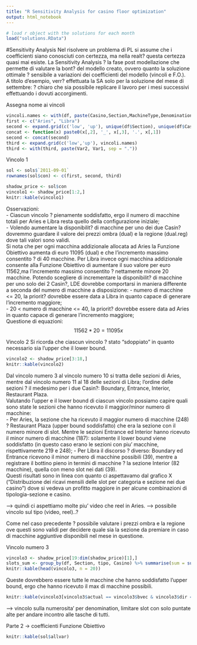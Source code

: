 ```yaml
---
title: "R Sensitivity Analysis for casino floor optimization"
output: html_notebook
---
```


```r
# load r object with the solutions for each month
load("solutions.RData")
```


#Sensitivity Analysis
Nel risolvere un problema di PL si assume che i coefficienti siano conosciuti con certezza, ma nella realt? questa certezza quasi mai esiste. La Sensitivity Analysis ? la fase post modellazione che permette di valutare la bont? del modello creato, ovvero quanto la soluzione ottimale ? sensibile a variazioni dei coefficienti del modello (vincoli e F.O.).  
A titolo d'esempio, verr? effettuata la SA solo per la soluzione del mese di settembre: ? chiaro che sia possibile replicare il lavoro per i mesi successivi effettuando i dovuti accorgimenti. 

Assegna nome ai vincoli
```r
vincoli.names <- with(df, paste(Casino,Section,MachineType,Denomination, sep="_"))
first <- c("Aries", "Libra")
second <- expand.grid(c('low', 'up'), unique(df$Section), unique(df$Casino))
concat <- function(x) paste0(x[,2], '_', x[,3], '.', x[,1])
second <- concat(second)
third <- expand.grid(c('low','up'), vincoli.names)
third <- with(third, paste(Var2, Var1, sep = "."))
```

Vincolo 1 
```r
sol <- sols$`2011-09-01`
rownames(sol$con) <- c(first, second, third)

shadow_price <- sol$con
vincolo1 <- shadow_price[1:2,]
knitr::kable(vincolo1) 
```
Osservazioni:   
- Ciascun vincolo ? pienamente soddisfatto, ergo il numero di macchine totali per Aries e Libra resta quello della configurazione iniziale;    
- Volendo aumentare la disponibilit? di macchine per uno dei due Casin? dovremmo guardare il valore dei prezzi ombra (dual) e la regione (dual.reg) dove tali valori sono validi.  
Si nota che per ogni macchina addizionale allocata ad Aries la Funzione Obiettivo aumenta di euro 11095 (dual) e che l'incremento massimo consentito ? di 40 macchine. Per Libra invece ogni macchina addizionale consente alla Funzione Obiettivo di aumentare il suo valore per euro 11562,ma l'incremento massimo consentito ? nettamente minore 20 macchine. Potendo scegliere di incrementare la disponibilit? di macchine per uno solo dei 2 Casin?, LDE dovrebbe comportarsi in maniera differente a seconda del numero di macchine a disposizione:
- numero di macchine <= 20, la priorit? dovrebbe essere data a Libra in quanto capace di generare l'incremento maggiore;  
- 20 < numero di macchine <= 40, la priorit? dovrebbe essere data ad Aries in quanto capace di generare l'incremento maggiore;  
Questione di equazioni: $$11562 * 20 = 11095x$$


Vincolo 2
Si ricorda che ciascun vincolo ? stato "sdoppiato" in quanto necessario sia l'upper che il lower bound.
```r
vincolo2 <- shadow_price[3:18,]
knitr::kable(vincolo2) 
```
Dal vincolo numero 3 al vincolo numero 10 si tratta delle sezioni di Aries, mentre dal vincolo numero 11 al 18 delle sezioni di Libra; l'ordine delle sezioni ? il medesimo per i due Casin?: Boundary, Entrance, Interior, Restaurant Plaza.  
Valutando l'upper e il lower bound di ciascun vincolo possiamo capire quali sono state le sezioni che hanno ricevuto il maggior/minor numero di macchine:  
- Per Aries, la sezione che ha ricevuto il maggior numero di macchine (248) ? Restaurant Plaza (upper bound soddisfatto) che era la sezione con il numero minore di slot. Mentre le sezioni Entrance ed Interior hanno ricevuto il minor numero di macchine (187): solamente il lower bound viene soddisfatto (in questo caso erano le sezioni con piu' macchine, rispettivamente 219 e 248);
- Per Libra il discorso ? diverso: Boundary ed Entrance ricevono il minor numero di macchine possibili (39), mentre a registrare il bottino pieno in termini di macchine ? la sezione Interior (82 macchine), quella con meno slot nei dati (39).  
Questi risultati sono in linea con quanto ci aspettavamo dal grafico X ("Distribuzione dei ricavi mensili delle slot per categoria e sezione nei due casino") dove si vedeva un profitto maggiore in per alcune combinazioni di tipologia-sezione e casino.

--> quindi ci aspettiamo molte piu' video che reel in Aries. --> possibile vincolo sul tipo (video, reel)..?

Come nel caso precedente ? possibile valutare i prezzi ombra e la regione ove questi sono validi per decidere quale sia la sezione da premiare in caso di macchine aggiuntive disponibili nel mese in questione.

Vincolo numero 3
```r
vincolo3 <- shadow_price[19:dim(shadow_price)[1],]
slots_sum <- group_by(df, Section, tipo, Casino) %>% summarise(sum = sum(numero_macchine))
knitr::kable(head(vincolo3, n = 20))
```

Queste dovrebbero essere tutte le macchine che hanno soddisfatto l'upper bound, ergo che hanno ricevuto il max di macchine possibili.
```r
knitr::kable(vincolo3[vincolo3$actual == vincolo3$bvec & vincolo3$dir == "<=", ])
```

--> vincolo sulla numerosita' per denomination, limitare slot con solo puntate alte per andare incontro alle tasche di tutti.

Parte 2 -> coefficienti Funzione Obiettivo
```r
knitr::kable(sol$allvar)
```
